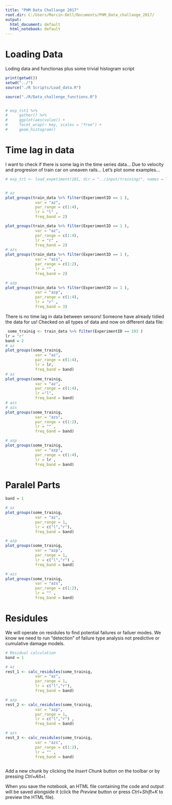 ```yaml
---
title: "PHM Data Challange 2017"
root.dir: C:/Users/Marcin-Dell/Documents/PHM_Data_challange_2017/
output:
  html_document: default
  html_notebook: default
---
```

# Loading Data

Loding data and functionas plus some trivial histogram script

```r
print(getwd())
setwd("../")
source("./R Scripts/Load_data.R")

source("./R/Data_challenge_functions.R")


# exp_tst1 %>%
#     gather() %>%
#     ggplot(aes(value)) +
#     facet_wrap(~ key, scales = "free") +
#     geom_histogram()

```
# Time lag in data
I want to check if there is some lag in the time series data... Due to velocity and progresion of train car on uneaven rails... Let's plot some examples...

```r

# exp_tr1 <- load_expetiment(101, dir = "../input/training/", names = TRUE)


# az
plot_groups(train_data %>% filter(ExperimentID == 1 ),
             var = "az",
             par_range = c(1:4),
             lr = "l" ,
             freq_band = 2)

plot_groups(train_data %>% filter(ExperimentID == 1 ),
             var = "az",
             par_range = c(1:4),
             lr = "r" ,
             freq_band = 2)
# azs
plot_groups(train_data %>% filter(ExperimentID == 1 ),
             var = "azs",
             par_range = c(1:2),
             lr = "" ,
             freq_band = 2)

# azp
plot_groups(train_data %>% filter(ExperimentID == 1 ),
             var = "azp",
             par_range = c(1:4),
             lr = "r" ,
             freq_band = 3)

```
There is no time lag in data between sensors!
Someone have already tidied the data for us!
Checked on all types of data and now on different data file:

```r


 some_trainig <- train_data %>% filter(ExperimentID == 193 )
lr = "r"
band = 2
# az
plot_groups(some_trainig,
             var = "az",
             par_range = c(1:4),
             lr = lr,
             freq_band = band)
# az
plot_groups(some_trainig,
             var = "az",
             par_range = c(1:4),
             lr ="l",
             freq_band = band)
# azs
# azs
plot_groups(some_trainig,
             var = "azs",
             par_range = c(1:2),
             lr = "" ,
             freq_band = band)

# azp
plot_groups(some_trainig,
             var = "azp",
             par_range = c(1:4),
             lr = lr ,
             freq_band = band)
```

# Paralel Parts

```r
band = 1

# az
plot_groups(some_trainig,
             var = "az",
             par_range = 1,
             lr = c("l","r"),
             freq_band = band)

# azp
plot_groups(some_trainig,
             var = "azp",
             par_range = 1,
             lr = c("l","r") ,
             freq_band = band)

# azs
plot_groups(some_trainig,
             var = "azs",
             par_range = c(1:2),
             lr = "" ,
             freq_band = band)
```



# Residules
We will operate on residules to find potential failures or failuer modes.
We know we need to run "detection" of failure type analysis not predictive or cumulative damage models.

```r
# Residual calculation
band = 1

# az
rest_1 <- calc_residules(some_trainig,
             var = "az",
             par_range = 1,
             lr = c("l","r"),
             freq_band = band)

# azp
rest_2 <- calc_residules(some_trainig,
             var = "azp",
             par_range = 1,
             lr = c("l","r") ,
             freq_band = band)

# azs
rest_3 <- calc_residules(some_trainig,
             var = "azs",
             par_range = c(1:2),
             lr = "" ,
             freq_band = band)

```

```r

```

Add a new chunk by clicking the *Insert Chunk* button on the toolbar or by pressing *Ctrl+Alt+I*.

When you save the notebook, an HTML file containing the code and output will be saved alongside it (click the *Preview* button or press *Ctrl+Shift+K* to preview the HTML file).
